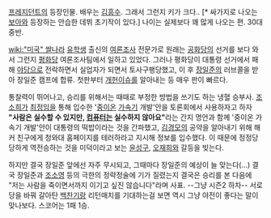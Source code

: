[[프레지던트]]의 등장인물. 배우는 [[김흥수]]. 그래서 그런지 키가 크다.. [* 싸가지로 나오는 [[보아]]와 등장하는 안습한 데뷔 초기작이 있다.] 나이는 실제보다 꽤 많게 나오는 편. 30대 중반.

[[wiki:"미국" 쌀나라]] [[유학]]생 출신의 [[여론조사]] 전문가로 원래는 [[공화당]]의 선거를 보다 와서 그런지 [[평화당]] 여론조사팀에서 일하고 있었다. 그러나 평화당이 대통령 선거에서 패해 [[야당]]으로 전락하면서 실업자가 되면서 토사구팽당했고, 이 후 [[장일준]]의 러브콜을 받아 장일준 캠프에 합류. 첫판부터 [[개헌]]이슈를 알아내는 등 매우 판이 빠르다.

통찰력이 뛰어나고, 승리를 위해서는 때때로 부정한 방법을 쓰기도 하는 냉혈 승부사. [[조소희]]가 [[최정임]]을 통해 입수한 '[[중이온]] [[가속기]] 개발'안을 토론회에서 사용하자고 하자 '''"사람은 실수할 수 있지만, [[컴퓨터]]는 실수하지 않아요"'''라는 간지 명언과 함께 '중이온 가속기 개발'안이 대통령의 떡밥이라는 것을 간파했고, [[김경모]]의 공약을 알아내기 위해 해커 친구에게 청와대 홈페이지를 테러하라고 지시해 정보를 입수했다. 이 때문에 정정당당하게 역전승하는 것을 미덕이라고 보는 [[윤성구]], [[오재희]]와 갈등을 빚는다. 

하지만 결국 장일준 앞에선 자주 무시되고, 그때마다 장일준의 예상이 늘 맞는다(...) 결국 장일준과 [[조소영]] 등의 극한의 정략정술에 기가 질렸는지 결국은 승리를 본 다음에 "저는 사람을 죽이면서까지 이기고 싶진 않습니다"라며 사표. --그냥 시즌2 하차-- 서로 당을 바꿔 갈아탄 [[백찬기]]랑 리턴매치를 기대하는걸 보면 역시 그냥 야전이 좋다는 말이 맞나보다. 스코어는 1패 1승. 

